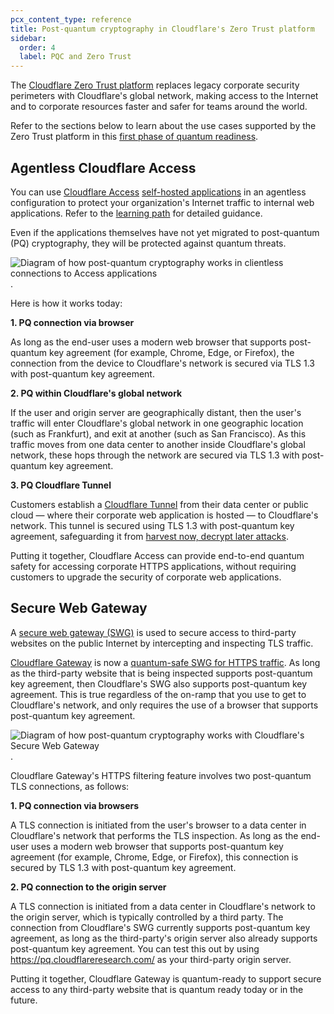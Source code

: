 ```yaml
---
pcx_content_type: reference
title: Post-quantum cryptography in Cloudflare's Zero Trust platform
sidebar:
  order: 4
  label: PQC and Zero Trust
---
```


The [Cloudflare Zero Trust platform](/cloudflare-one/) replaces legacy corporate security perimeters with Cloudflare's global network, making access to the Internet and to corporate resources faster and safer for teams around the world.

Refer to the sections below to learn about the use cases supported by the Zero Trust platform in this [first phase of quantum readiness](/ssl/post-quantum-cryptography/).

## Agentless Cloudflare Access

You can use [Cloudflare Access](/cloudflare-one/policies/access/) [self-hosted applications](/cloudflare-one/applications/configure-apps/self-hosted-public-app/) in an agentless configuration to protect your organization's Internet traffic to internal web applications. Refer to the [learning path](/learning-paths/clientless-access/initial-setup/) for detailed guidance.

Even if the applications themselves have not yet migrated to post-quantum (PQ) cryptography, they will be protected against quantum threats.

![Diagram of how post-quantum cryptography works in clientless connections to Access applications](~/assets/images/ssl/pqc-clientless-access.png).

Here is how it works today:

**1. PQ connection via browser**

As long as the end-user uses a modern web browser that supports post-quantum key agreement (for example, Chrome, Edge, or Firefox), the connection from the device to Cloudflare's network is secured via TLS 1.3 with post-quantum key agreement.

**2. PQ within Cloudflare's global network**

If the user and origin server are geographically distant, then the user's traffic will enter Cloudflare's global network in one geographic location (such as Frankfurt), and exit at another (such as San Francisco). As this traffic moves from one data center to another inside Cloudflare's global network, these hops through the network are secured via TLS 1.3 with post-quantum key agreement.

**3. PQ Cloudflare Tunnel**

Customers establish a [Cloudflare Tunnel](/cloudflare-one/connections/connect-networks/) from their data center or public cloud — where their corporate web application is hosted — to Cloudflare's network. This tunnel is secured using TLS 1.3 with post-quantum key agreement, safeguarding it from [harvest now, decrypt later attacks](https://en.wikipedia.org/wiki/Harvest_now,_decrypt_later).

Putting it together, Cloudflare Access can provide end-to-end quantum safety for accessing corporate HTTPS applications, without requiring customers to upgrade the security of corporate web applications.

## Secure Web Gateway

A [secure web gateway (SWG)](https://www.cloudflare.com/learning/access-management/what-is-a-secure-web-gateway/) is used to secure access to third-party websites on the public Internet by intercepting and inspecting TLS traffic.

[Cloudflare Gateway](/cloudflare-one/policies/gateway/http-policies/) is now a [quantum-safe SWG for HTTPS traffic](/cloudflare-one/policies/gateway/http-policies/tls-decryption/#post-quantum-support). As long as the third-party website that is being inspected supports post-quantum key agreement, then Cloudflare's SWG also supports post-quantum key agreement. This is true regardless of the on-ramp that you use to get to Cloudflare's network, and only requires the use of a browser that supports post-quantum key agreement.

![Diagram of how post-quantum cryptography works with Cloudflare's Secure Web Gateway](~/assets/images/ssl/pqc-secure-web-gateway.png).

Cloudflare Gateway's HTTPS filtering feature involves two post-quantum TLS connections, as follows:

**1. PQ connection via browsers**

A TLS connection is initiated from the user's browser to a data center in Cloudflare's network that performs the TLS inspection. As long as the end-user uses a modern web browser that supports post-quantum key agreement (for example, Chrome, Edge, or Firefox), this connection is secured by TLS 1.3 with post-quantum key agreement.

**2. PQ connection to the origin server**

A TLS connection is initiated from a data center in Cloudflare's network to the origin server, which is typically controlled by a third party. The connection from Cloudflare's SWG currently supports post-quantum key agreement, as long as the third-party's origin server also already supports post-quantum key agreement. You can test this out by using https://pq.cloudflareresearch.com/ as your third-party origin server.

Putting it together, Cloudflare Gateway is quantum-ready to support secure access to any third-party website that is quantum ready today or in the future.

